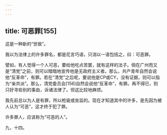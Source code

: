 ```yaml
---
---
---
```

title: 可恶罪[155]
---




这是一种新的“世故”。

我以为法律上的许多罪名，都是花言巧语，只消以一语包括之，曰：可恶罪。

譬如，有人觉得一个人可恶，要给他吃点苦罢，就有这样的法子。倘在广州而又是“清党”之前，则可以暗暗地宣传他是无政府主义者。那么，共产青年自然会说他“反革命”，有罪。若在“清党”之后呢，要说他是CP或CY，没有证据，则可以指为“亲共派”。那么，清党委员会[156]自然会说他“反革命”，有罪。再不得已，则只好寻些别的事由，诉诸法律了。但这比较地麻烦。

我先前总以为人是有罪，所以枪毙或坐监的。现在才知道其中的许多，是先因为被人认为“可恶”，这才终于犯了罪。

许多罪人，应该称为“可恶的人”。

九，十四。